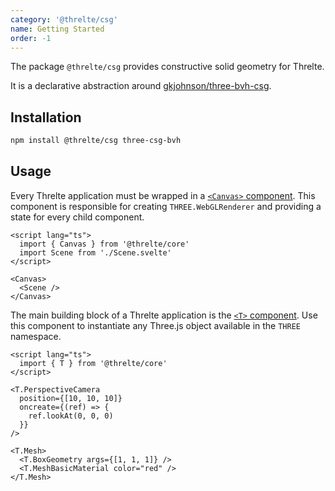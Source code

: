 ```yaml
---
category: '@threlte/csg'
name: Getting Started
order: -1
---
```


The package `@threlte/csg` provides constructive solid geometry for Threlte.

It is a declarative abstraction around [gkjohnson/three-bvh-csg](https://github.com/gkjohnson/three-bvh-csg).

## Installation

```bash title="Terminal"
npm install @threlte/csg three-csg-bvh
```

## Usage

Every Threlte application must be wrapped in a [`<Canvas>` component](/docs/reference/core/canvas). This component is responsible
for creating `THREE.WebGLRenderer` and providing a state for every child component.

```svelte title="App.svelte"
<script lang="ts">
  import { Canvas } from '@threlte/core'
  import Scene from './Scene.svelte'
</script>

<Canvas>
  <Scene />
</Canvas>
```

The main building block of a Threlte application is the [`<T>` component](/docs/reference/core/t). Use this component to instantiate
any Three.js object available in the `THREE` namespace.

```svelte title="Scene.svelte"
<script lang="ts">
  import { T } from '@threlte/core'
</script>

<T.PerspectiveCamera
  position={[10, 10, 10]}
  oncreate={(ref) => {
    ref.lookAt(0, 0, 0)
  }}
/>

<T.Mesh>
  <T.BoxGeometry args={[1, 1, 1]} />
  <T.MeshBasicMaterial color="red" />
</T.Mesh>
```
